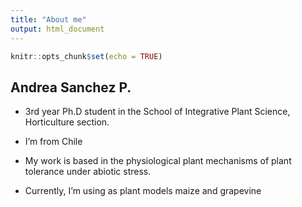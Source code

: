 ```yaml
---
title: "About me"
output: html_document
---
```


```r
knitr::opts_chunk$set(echo = TRUE)
```

## Andrea Sanchez P.

* 3rd year Ph.D student in the School of Integrative Plant Science, Horticulture section.

* I'm from Chile 

* My work is based in the physiological plant mechanisms of plant tolerance under abiotic stress.

* Currently, I'm using as plant models maize and grapevine

